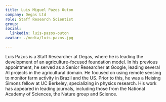 ```yaml
---
title: Luis Miguel Pazos Outon
company: Degas Ltd
role: Staff Research Scientist
group:
social:
  linkedin: luis-pazos-outon
avatar: ./media/luis-pazos.jpg

---
```

Luis Pazos is a Staff Researcher at Degas, where he is leading the development of an agriculture-focused foundation model. In his previous appointment, he served as a Senior Researcher at Google, leading several AI projects in the agricultural domain. He focused on using remote sensing to monitor farm activity in Brazil and the US. Prior to this, he was a Heising Simons fellow at UC Berkeley, specializing in physics research. His work has appeared in leading journals, including those from the National Academy of Sciences, the Nature group and Science.